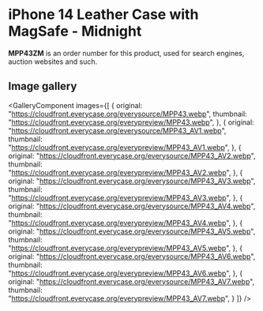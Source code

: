
# iPhone 14 Leather Case with MagSafe - Midnight

<Callout type='info' emoji='👉🏻'>**MPP43ZM** is an order number for this product, used for search engines, auction websites and such.</Callout>

## Image gallery

<GalleryComponent
    images={[
      {
        original: "https://cloudfront.everycase.org/everysource/MPP43.webp",
        thumbnail: "https://cloudfront.everycase.org/everypreview/MPP43.webp",
      },
      {
        original: "https://cloudfront.everycase.org/everysource/MPP43_AV1.webp",
        thumbnail: "https://cloudfront.everycase.org/everypreview/MPP43_AV1.webp",
      },
      {
        original: "https://cloudfront.everycase.org/everysource/MPP43_AV2.webp",
        thumbnail: "https://cloudfront.everycase.org/everypreview/MPP43_AV2.webp",
      },
      {
        original: "https://cloudfront.everycase.org/everysource/MPP43_AV3.webp",
        thumbnail: "https://cloudfront.everycase.org/everypreview/MPP43_AV3.webp",
      },
      {
        original: "https://cloudfront.everycase.org/everysource/MPP43_AV4.webp",
        thumbnail: "https://cloudfront.everycase.org/everypreview/MPP43_AV4.webp",
      },
      {
        original: "https://cloudfront.everycase.org/everysource/MPP43_AV5.webp",
        thumbnail: "https://cloudfront.everycase.org/everypreview/MPP43_AV5.webp",
      },
      {
        original: "https://cloudfront.everycase.org/everysource/MPP43_AV6.webp",
        thumbnail: "https://cloudfront.everycase.org/everypreview/MPP43_AV6.webp",
      },
      {
        original: "https://cloudfront.everycase.org/everysource/MPP43_AV7.webp",
        thumbnail: "https://cloudfront.everycase.org/everypreview/MPP43_AV7.webp",
      }
    ]}
  />
